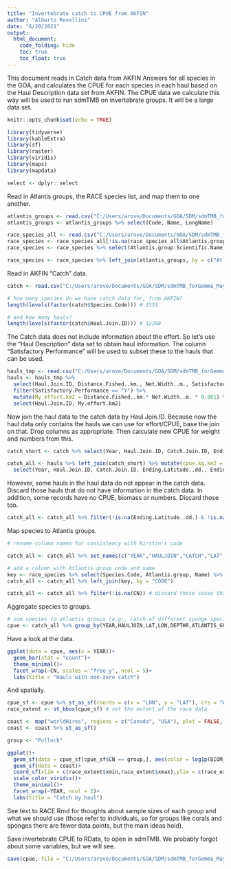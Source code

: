 ```yaml
---
title: "Invertebrate catch to CPUE from AKFIN"
author: "Alberto Rovellini"
date: "6/20/2021"
output: 
  html_document:
    code_folding: hide
    toc: true
    toc_float: true
---
```


This document reads in Catch data from AKFIN Answers for all species in the GOA, and calculates the CPUE for each species in each haul based on the Haul Description data set from AKFIN. The CPUE data we calculate this way will be used to run sdmTMB on invertebrate groups. It will be a large data set. 
```r
knitr::opts_chunk$set(echo = TRUE)
```

```r
library(tidyverse)
library(kableExtra)
library(sf)
library(raster)
library(viridis)
library(maps)
library(mapdata)
```

```r
select <- dplyr::select
```

Read in Atlantis groups, the RACE species list, and map them to one another.
```r
atlantis_groups <- read.csv("C:/Users/arove/Documents/GOA/SDM/sdmTMB_forGemma_May2021/catch_to_CPUE_AKFIN/GOA_Groups.csv", fileEncoding = "UTF-8-BOM")
atlantis_groups <- atlantis_groups %>% select(Code, Name, LongName)

race_species_all <- read.csv("C:/Users/arove/Documents/GOA/SDM/sdmTMB_forGemma_May2021/catch_to_CPUE_AKFIN/RACE_species_goa_Atlantis.csv", fileEncoding = "UTF-8-BOM")
race_species <- race_species_all[!is.na(race_species_all$Atlantis.group),] # drop NAs (egg cases, debris, etc.)
race_species <- race_species %>% select(Atlantis.group:Scientific.Name)

race_species <- race_species %>% left_join(atlantis_groups, by = c("Atlantis.group" = "Code"))
```

Read in AKFIN "Catch" data.
```r
catch <- read.csv("C:/Users/arove/Documents/GOA/SDM/sdmTMB_forGemma_May2021/catch_to_CPUE_AKFIN/race_catch_by_haul.csv", skip = 5)

# how many species do we have catch data for, from AKFIN?
length(levels(factor(catch$Species.Code))) # 1531

# and how many hauls?
length(levels(factor(catch$Haul.Join.ID))) # 12288
```

The Catch data does not include information about the effort. So let's use the "Haul Description" data set to obtain haul information. The column "Satisfactory Performance" will be used to subset these to the hauls that can be used.
```r
hauls_tmp <- read.csv("C:/Users/arove/Documents/GOA/SDM/sdmTMB_forGemma_May2021/catch_to_CPUE_AKFIN/Haul Descriptions.csv", fileEncoding = "UTF-8-BOM")
hauls <- hauls_tmp %>% 
  select(Haul.Join.ID, Distance.Fished..km., Net.Width..m., Satisfactory.Performance) %>%
  filter(Satisfactory.Performance == "Y") %>% 
  mutate(My.effort.km2 = Distance.Fished..km.* Net.Width..m. * 0.001) %>%
  select(Haul.Join.ID, My.effort.km2)
```

Now join the haul data to the catch data by Haul.Join.ID. Because now the haul data only contains the hauls we can use for effort/CPUE, base the join on that. Drop columns as appropriate. Then calculate new CPUE for weight and numbers from this. 
```r
catch_short <- catch %>% select(Year, Haul.Join.ID, Catch.Join.ID, Ending.Latitude..dd., Ending.Longitude..dd., Bottom.Depth, Species.Code, Weight..kg., Number.of.Fish)

catch_all <- hauls %>% left_join(catch_short) %>% mutate(cpue.kg.km2 = Weight..kg./My.effort.km2, cpue.ind.km2 = Number.of.Fish/My.effort.km2) %>%
  select(Year, Haul.Join.ID, Catch.Join.ID, Ending.Latitude..dd., Ending.Longitude..dd., Bottom.Depth, Species.Code, cpue.kg.km2, cpue.ind.km2)
```

However, some hauls in the haul data do not appear in the catch data. Discard those hauls that do not have information in the catch data. In addition, some records have no CPUE, biomass or numbers. Discard those too.
```r
catch_all <- catch_all %>% filter(!is.na(Ending.Latitude..dd.) & !is.na(cpue.kg.km2))
```

Map species to Atlantis groups.
```r
# rename column names for consistency with Kirstin's code

catch_all <- catch_all %>% set_names(c("YEAR","HAULJOIN","CATCH","LAT","LON","DEPTHR","CODE","BIOM_KGKM2","NUM_KM2"))

# add a column with Atlantis group code and name
key <- race_species %>% select(Species.Code, Atlantis.group, Name) %>% set_names(c("CODE","ATLANTIS_GROUP","CN"))
catch_all <- catch_all %>% left_join(key, by = "CODE")

catch_all <- catch_all %>% filter(!is.na(CN)) # discard those cases that do not map to Atlantis groups, for now
```

Aggregate species to groups.
```r
# sum species to atlantis groups (e.g., catch of different sponge species in the same haul goes toward the "Sponge" group in Atlantis)
cpue <- catch_all %>% group_by(YEAR,HAULJOIN,LAT,LON,DEPTHR,ATLANTIS_GROUP,CN) %>% summarise(BIOM_KGKM2 = sum(BIOM_KGKM2), NUM_KM2 = sum(NUM_KM2)) %>% ungroup()
```

Have a look at the data.
```r
ggplot(data = cpue, aes(x = YEAR))+
  geom_bar(stat = "count")+
  theme_minimal()+
  facet_wrap(~CN, scales = "free_y", ncol = 5)+
  labs(title = "Hauls with non-zero catch")
```

And spatially.
```r
cpue_sf <- cpue %>% st_as_sf(coords = c(x = "LON", y = "LAT"), crs = "WGS84")
race_extent <- st_bbox(cpue_sf) # set the extent of the race data

coast <- map("worldHires", regions = c("Canada", "USA"), plot = FALSE, fill = TRUE)
coast <- coast %>% st_as_sf()

group <- "Pollock"

ggplot()+
  geom_sf(data = cpue_sf[cpue_sf$CN == group,], aes(color = log1p(BIOM_KGKM2)))+
  geom_sf(data = coast)+
  coord_sf(xlim = c(race_extent$xmin,race_extent$xmax),ylim = c(race_extent$ymin,race_extent$ymax))+
  scale_color_viridis()+
  theme_minimal()+
  facet_wrap(~YEAR, ncol = 2)+
  labs(title = "Catch by haul")
```
See text to RACE.Rmd for thoughts about sample sizes of each group and what we should use (those refer to individuals, so for groups like corals and sponges there are fewer data points, but the main ideas hold).

Save invertebrate CPUE to RData, to open in sdmTMB. We probably forgot about some variables, but we will see.
```r
save(cpue, file = "C:/Users/arove/Documents/GOA/SDM/sdmTMB_forGemma_May2021/catch_to_CPUE_AKFIN/cpue.Rdata")
```
